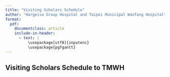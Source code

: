 ```yaml
---
title: "Visiting Scholars Schedule"
author: "Hargeisa Group Hospital and Taipei Municipal Wanfang Hospital"
format: 
  pdf:
    documentclass: article
    include-in-header:
      - text: |
          \usepackage[utf8]{inputenc}
          \usepackage{pgfgantt}
---
```



## Visiting Scholars Schedule to TMWH
\pagenumbering{gobble}

\begin{ganttchart}[vgrid,hgrid,progress label text={}, y unit chart=0.85cm]{1}{12}
    \gantttitle{2024}{12} \\ % Year 2024 with a total of 12 months

    \gantttitlelist{1,...,12}{1} \\ % Months from January to December
    
% Dr. Chen, TMWH Pathologist TO HGH
% ***** 2025; or 2024 backup: Dr. Abdilahi Abdi (general surgery), Dr. Afnan (general surgery, after delivery her baby)

\ganttgroup{Batch 1}{6}{8} \\
%\ganttmilestone{}{6} \\
    \ganttbar[progress=100]{Dr. Nouh Ismail Mohamed (General Surgery)}{6}{8} \\
%    \ganttbar[progress=100]{Dr. Saed Osman (Orthopedic)}{6}{8} \\
    \ganttbar[progress=100]{Dr. Abdulrahmaan Adoosh Abdulaahi (Resident, Orthopedic)}{6}{8} \\
    \ganttbar[progress=100]{Dr. Hassan Mohamoud Nour (Resident, Orthopedic)}{6}{8} \\
    \ganttbar[progress=100]{Mr. Ahmed Hussein (Nurse, OT director)}{6}{8} \\
    \ganttbar[progress=100]{Dr. Mustafe Ahmed Yusuf (Neurosurgery)}{6}{8} \\ 
%

% Dr. Mustefe (Emergency), Miss Rakia (Ward nurse)
% Dr. Wei, TMWH Neurosurgeon TO HGH

\ganttgroup{Batch 2}{7}{9} \\
%\ganttmilestone{}{7} \\
%    \ganttbar[progress=100]{Dr. Yassin Awil (Orthopedic)}{7}{9} \\
    \ganttbar[progress=100]{Dr. Abdihamid Mohamed Ali  (Neurosurgery)}{7}{9} \\
    \ganttbar[progress=100]{Dr. Adnan Sayid Abdo (General Surgery)}{7}{9} \\
    \ganttbar[progress=100]{Dr. Omer Mohamed Bihi (Pathology)}{7}{9} \\ % HPV DNA
    \ganttbar[progress=100]{Dr. Idris Hassan Dahir (Cardiologist)}{7}{9} \\  % CCU, ICU

%
% Dr. Chen, TMWH Orthopedic surgeon TO HGH

\ganttgroup{Batch 3}{9}{11} \\
%\ganttmilestone{}{9} \\
    \ganttbar[progress=100]{Dr. Saed Mohamed Osman (Resident, Orthopedic)}{9}{11} \\
    \ganttbar[progress=100]{Dr. Mohamed Hassan Nur (Resident, Orthopedic)}{9}{11} \\
%    \ganttbar[progress=100]{Dr. Ahmed Saeed (Orthopedic)}{9}{11} \\
%    \ganttbar[progress=100]{Dr. Mustafe Ahmed Yusuf (Neurosurgery)}{9}{11} \\ 
    \ganttbar[progress=100]{Mr. Mustafe (Technician, Pathology)}{9}{11} 



% *** no \\ at last line *** 
% Dr. Liban (ICU), Mr. Mustafe (Technician, Pathology)
% Dr. Ahmed Hersi (NCD clinic)
%
% December: conference for Dr. Abdirahman (Hospital Director) MoU
% bye bye: Dr. Khadar Good Nur (IPC Director)

\end{ganttchart}
